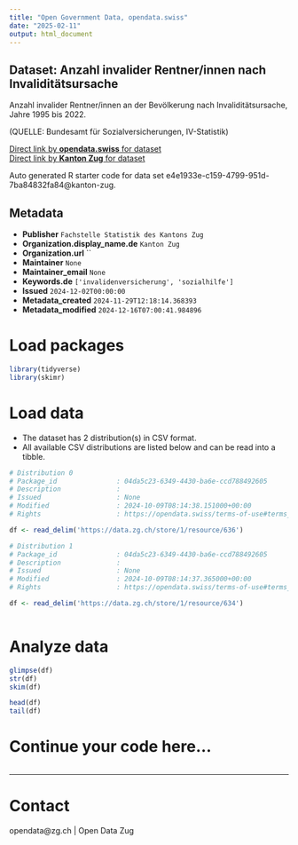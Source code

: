 ```yaml
---
title: "Open Government Data, opendata.swiss"
date: "2025-02-11"
output: html_document
---
```


## Dataset: Anzahl invalider Rentner/innen nach Invaliditätsursache

Anzahl invalider Rentner/innen an der Bevölkerung nach Invaliditätsursache, Jahre 1995 bis 2022.

(QUELLE: Bundesamt für Sozialversicherungen, IV-Statistik)

[Direct link by **opendata.swiss** for dataset](https://opendata.swiss/de/dataset/anzahl-invalider-rentner-innen-nach-invaliditatsursache)<br>
[Direct link by **Kanton Zug** for dataset](https://www.zg.ch/behoerden/gesundheitsdirektion/statistikfachstelle/themen/soziale-sicherheit/sozialversicherungen)

Auto generated R starter code for data set e4e1933e-c159-4799-951d-7ba84832fa84@kanton-zug.

## Metadata

- **Publisher** `Fachstelle Statistik des Kantons Zug`
- **Organization.display_name.de** `Kanton Zug`
- **Organization.url** ``
- **Maintainer** `None`
- **Maintainer_email** `None`
- **Keywords.de** `['invalidenversicherung', 'sozialhilfe']`
- **Issued** `2024-12-02T00:00:00`
- **Metadata_created** `2024-11-29T12:18:14.368393`
- **Metadata_modified** `2024-12-16T07:00:41.984896`


# Load packages

```r

library(tidyverse)
library(skimr)

```

# Load data

-   The dataset has 2 distribution(s) in CSV format.
-   All available CSV distributions are listed below and can be read into a tibble.

```r

# Distribution 0
# Package_id               : 04da5c23-6349-4430-ba6e-ccd788492605
# Description              : 
# Issued                   : None
# Modified                 : 2024-10-09T08:14:38.151000+00:00
# Rights                   : https://opendata.swiss/terms-of-use#terms_by

df <- read_delim('https://data.zg.ch/store/1/resource/636')

# Distribution 1
# Package_id               : 04da5c23-6349-4430-ba6e-ccd788492605
# Description              : 
# Issued                   : None
# Modified                 : 2024-10-09T08:14:37.365000+00:00
# Rights                   : https://opendata.swiss/terms-of-use#terms_by

df <- read_delim('https://data.zg.ch/store/1/resource/634')



```

# Analyze data

```r

glimpse(df)
str(df)
skim(df)

head(df)
tail(df)

```

# Continue your code here...

```r

```

------------------------------------------------------------------------

# Contact

opendata@zg.ch | Open Data Zug
